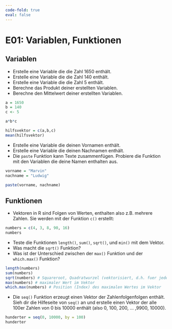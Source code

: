 ```yaml
---
code-fold: true
eval: false
---
```


# E01: Variablen, Funktionen


## Variablen

- Erstelle eine Variable die die Zahl 1650 enthält.
- Erstelle eine Variable die die Zahl 140 enthält.
- Erstelle eine Variable die die Zahl 5 enthält.
- Berechne das Produkt deiner erstellten Variablen.
- Berechne den Mittelwert deiner erstellten Variablen.

```r
a = 1650
b = 140
c <- 5

a*b*c

hilfsvektor = c(a,b,c)
mean(hilfsvektor)

```

- Erstelle eine Variable die deinen Vornamen enthält.
- Erstelle eine Variable die deinen Nachnamen enthält.
- Die `paste` Funktion kann Texte zusammenfügen. Probiere die Funktion mit den Variablen die deine Namen enthalten aus.


```r
vorname = "Marvin"
nachname = "Ludwig"

paste(vorname, nachname)
```

## Funktionen


- Vektoren in R sind Folgen von Werten, enthalten also z.B. mehrere Zahlen. Sie werden mit der Funktion `c()` erstellt:

```r
numbers = c(4, 3, 8, 90, 16)
numbers
```


- Teste die Funktionen `length()`, `sum()`, `sqrt()`, und `min()` mit dem Vektor.
- Was macht die `sqrt()` Funktion?
- Was ist der Unterschied zwischen der `max()` Funktion und der `which.max()` Funktion?


```r
length(numbers)
sum(numbers)
sqrt(numbers) # Squareroot, Quadratwurzel (vektorisiert, d.h. fuer jedes Element)
max(numbers) # maximaler Wert im Vektor
which.max(numbers) # Position (Index) des maximalen Wertes im Vektor
```


- Die `seq()` Funktion erzeugt einen Vektor der Zahlenfolgenfolgen enthält. Sieh dir die Hilfeseite von `seq()` an und erstelle einen Vektor der alle 100er Zahlen von 0 bis 10000 enthält (also 0, 100, 200, ... ,9900, 10000).


```r
hunderter = seq(0, 10000, by = 100)
hunderter
```





